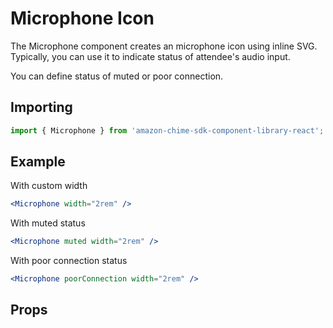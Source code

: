 

<Meta of={MicrophoneStories} />

# Microphone Icon

The Microphone component creates an microphone icon using inline SVG. Typically, you can use it to indicate status of attendee's audio input.

You can define status of muted or poor connection.

## Importing

```javascript
import { Microphone } from 'amazon-chime-sdk-component-library-react';
```

## Example

With custom width

<ThemeProvider theme={lightTheme}>
  <GlobalStyles />
  <Canvas>
    <Microphone width="2rem" />
  </Canvas>
</ThemeProvider>

```jsx
<Microphone width="2rem" />
```

With muted status

<ThemeProvider theme={lightTheme}>
  <Canvas>
    <Microphone muted width="2rem" />
  </Canvas>
</ThemeProvider>

```jsx
<Microphone muted width="2rem" />
```

With poor connection status

<ThemeProvider theme={lightTheme}>
  <Canvas>
    <Microphone poorConnection width="2rem" />
  </Canvas>
</ThemeProvider>

```jsx
<Microphone poorConnection width="2rem" />
```

## Props

<ArgTypes of={Microphone} />
